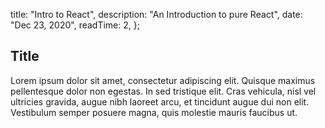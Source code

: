 
  title: "Intro to React",
  description: "An Introduction to pure React",
  date: "Dec 23, 2020",
  readTime: 2,
};


## Title

<p className="text-md leading-relaxed text-gray-700 dark:text-white">
  Lorem ipsum dolor sit amet, consectetur adipiscing elit. Quisque maximus
  pellentesque dolor non egestas. In sed tristique elit. Cras vehicula, nisl vel
  ultricies gravida, augue nibh laoreet arcu, et tincidunt augue dui non elit.
  Vestibulum semper posuere magna, quis molestie mauris faucibus ut.
</p>
